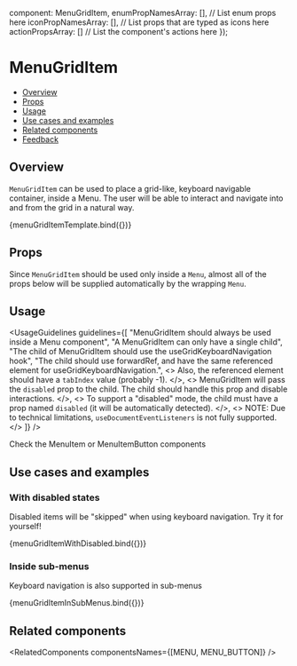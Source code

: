
  component: MenuGridItem,
  enumPropNamesArray: [], // List enum props here
  iconPropNamesArray: [], // List props that are typed as icons here
  actionPropsArray: [] // List the component's actions here
});

<Meta
  title="Navigation/Menu/MenuGridItem"
  component={MenuGridItem}
  argTypes={metaSettings.argTypes}
  decorators={metaSettings.decorators}
/>

<!--- Component documentation -->

# MenuGridItem

- [Overview](#overview)
- [Props](#props)
- [Usage](#usage)
- [Use cases and examples](#use-cases-and-examples)
- [Related components](#related-components)
- [Feedback](#feedback)

## Overview

<code>MenuGridItem</code> can be used to place a grid-like, keyboard navigable container, inside a Menu. The user will be
able to interact and navigate into and from the grid in a natural way.

<Canvas>
  <Story name="Overview">{menuGridItemTemplate.bind({})}</Story>
</Canvas>

## Props

Since <code>MenuGridItem</code> should be used only inside a <code>Menu</code>, almost all of the props below will be supplied automatically by the wrapping <code>Menu</code>.

<ArgsTable story="Overview" />

## Usage

<UsageGuidelines
  guidelines={[
    "MenuGridItem should always be used inside a Menu component",
    "A MenuGridItem can only have a single child",
    "The child of MenuGridItem should use the useGridKeyboardNavigation hook",
    "The child should use forwardRef, and have the same referenced element for useGridKeyboardNavigation.",
    <>
      Also, the referenced element should have a <code>tabIndex</code> value (probably -1).
    </>,
    <>
      MenuGridItem will pass the <code>disabled</code> prop to the child. The child should handle this prop and disable
      interactions.
    </>,
    <>
      To support a "disabled" mode, the child must have a prop named <code>disabled</code> (it will be automatically
      detected).
    </>,
    <>
      NOTE: Due to technical limitations, <code>useDocumentEventListeners</code> is not fully supported.
    </>
  ]}
/>

<Tip title="Looking for a single button in a menu?">Check the MenuItem or MenuItemButton components</Tip>

## Use cases and examples

### With disabled states

Disabled items will be "skipped" when using keyboard navigation. Try it for yourself!

<Canvas>
  <Story name="With disabled states">{menuGridItemWithDisabled.bind({})}</Story>
</Canvas>

### Inside sub-menus

Keyboard navigation is also supported in sub-menus

<Canvas>
  <Story name="Inside sub-menus">{menuGridItemInSubMenus.bind({})}</Story>
</Canvas>

## Related components

<RelatedComponents componentsNames={[MENU, MENU_BUTTON]} />
